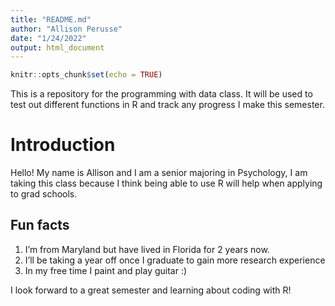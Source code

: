 ```yaml
---
title: "README.md"
author: "Allison Perusse"
date: "1/24/2022"
output: html_document
---
```



```r
knitr::opts_chunk$set(echo = TRUE)
```
This is a repository for the programming with data class. It will be used to test out different functions in R and track any progress I make this semester.

# **Introduction**

 Hello! My name is Allison and I am a senior majoring in Psychology, I am taking this class because I think being able to use R will help when applying to grad schools.

## **Fun facts**

1. I'm from Maryland but have lived in Florida for 2 years now.
1. I'll be taking a year off once I graduate to gain more research experience
1. In my free time I paint and play guitar :)


 I look forward to a great semester and learning about coding with R!
